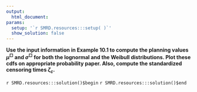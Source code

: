 ```yaml
---
output:
  html_document:
params:
  setup: '`r SMRD.resources:::setup( )`'
  show_solution: false
---
```


__Use the input information in Example 10.1 to compute the planning values $\mu^{\Box}$ and $\sigma^{\Box}$ for both the lognormal and the Weibull distributions. Plot these cdfs on appropriate probability paper.  Also, compute the standardized censoring times $\zeta_{c}$.__

`r SMRD.resources:::solution()$begin`
`r SMRD.resources:::solution()$end`
